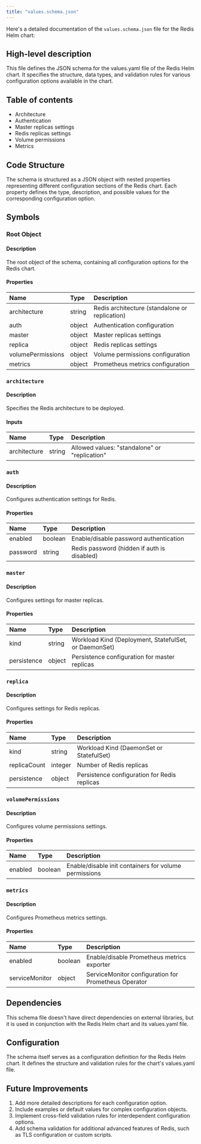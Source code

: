 ```yaml
---
title: "values.schema.json"
---
```


Here's a detailed documentation of the `values.schema.json` file for the Redis Helm chart:

## High-level description
This file defines the JSON schema for the values.yaml file of the Redis Helm chart. It specifies the structure, data types, and validation rules for various configuration options available in the chart.

## Table of contents
- Architecture
- Authentication
- Master replicas settings
- Redis replicas settings
- Volume permissions
- Metrics

## Code Structure
The schema is structured as a JSON object with nested properties representing different configuration sections of the Redis chart. Each property defines the type, description, and possible values for the corresponding configuration option.

## Symbols

### Root Object
#### Description
The root object of the schema, containing all configuration options for the Redis chart.

#### Properties
| Name | Type | Description |
|:-----|:-----|:------------|
| architecture | string | Redis architecture (standalone or replication) |
| auth | object | Authentication configuration |
| master | object | Master replicas settings |
| replica | object | Redis replicas settings |
| volumePermissions | object | Volume permissions configuration |
| metrics | object | Prometheus metrics configuration |

### `architecture`
#### Description
Specifies the Redis architecture to be deployed.

#### Inputs
| Name | Type | Description |
|:-----|:-----|:------------|
| architecture | string | Allowed values: "standalone" or "replication" |

### `auth`
#### Description
Configures authentication settings for Redis.

#### Properties
| Name | Type | Description |
|:-----|:-----|:------------|
| enabled | boolean | Enable/disable password authentication |
| password | string | Redis password (hidden if auth is disabled) |

### `master`
#### Description
Configures settings for master replicas.

#### Properties
| Name | Type | Description |
|:-----|:-----|:------------|
| kind | string | Workload Kind (Deployment, StatefulSet, or DaemonSet) |
| persistence | object | Persistence configuration for master replicas |

### `replica`
#### Description
Configures settings for Redis replicas.

#### Properties
| Name | Type | Description |
|:-----|:-----|:------------|
| kind | string | Workload Kind (DaemonSet or StatefulSet) |
| replicaCount | integer | Number of Redis replicas |
| persistence | object | Persistence configuration for Redis replicas |

### `volumePermissions`
#### Description
Configures volume permissions settings.

#### Properties
| Name | Type | Description |
|:-----|:-----|:------------|
| enabled | boolean | Enable/disable init containers for volume permissions |

### `metrics`
#### Description
Configures Prometheus metrics settings.

#### Properties
| Name | Type | Description |
|:-----|:-----|:------------|
| enabled | boolean | Enable/disable Prometheus metrics exporter |
| serviceMonitor | object | ServiceMonitor configuration for Prometheus Operator |

## Dependencies
This schema file doesn't have direct dependencies on external libraries, but it is used in conjunction with the Redis Helm chart and its values.yaml file.

## Configuration
The schema itself serves as a configuration definition for the Redis Helm chart. It defines the structure and validation rules for the chart's values.yaml file.

## Future Improvements
1. Add more detailed descriptions for each configuration option.
2. Include examples or default values for complex configuration objects.
3. Implement cross-field validation rules for interdependent configuration options.
4. Add schema validation for additional advanced features of Redis, such as TLS configuration or custom scripts.